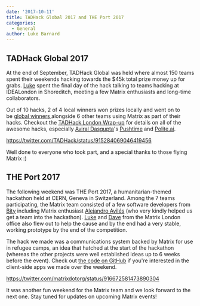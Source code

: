 ```yaml
---
date: '2017-10-11'
title: TADHack Global 2017 and THE Port 2017
categories:
  - General
author: Luke Barnard
---
```


<h2>TADHack Global 2017</h2>
At the end of September, TADHack Global was held where almost 150 teams spent their weekends hacking towards the $45k total prize money up for grabs. <a href="https://matrix.to/#/@lb:ldbco.de">Luke</a> spent the final day of the hack talking to teams hacking at IDEALondon in Shoreditch, meeting a few Matrix enthusiasts and long-time collaborators.

Out of 10 hacks, 2 of 4 local winners won prizes locally and went on to be <a href="http://blog.tadhack.com/2017/10/02/tadhack-global-2017-winners/">global winners </a>alongside 6 other teams using Matrix as part of their hacks. Checkout the <a href="http://blog.tadhack.com/2017/10/03/tadhack-london-2017/">TADHack London Wrap-up</a> for details on all of the awesome hacks, especially <a href="https://github.com/aviraldg">Aviral Dasgupta</a>'s <a href="https://www.youtube.com/watch?v=lOmhgSNS_6E&amp;feature=youtu.be">Pushtime</a> and <a href="https://youtu.be/qOYdDyRlDNE" target="_blank">Polite.ai</a>.

https://twitter.com/TADHack/status/915284069046419456

Well done to everyone who took part, and a special thanks to those flying Matrix :)
<h2>THE Port 2017</h2>
The following weekend was THE Port 2017, a humanitarian-themed hackathon held at CERN, Geneva in Switzerland. Among the 7 teams participating, the Matrix team consisted of a few software developers from <a href="https://bity.com">Bity</a> including Matrix enthusiast <a href="https://github.com/OmeGak">Alejandro Avilés</a> (who very kindly helped us get a team into the hackathon). <a href="https://matrix.to/#/@lb:ldbco.de">Luke</a> and <a href="https://matrix.to/#/@dbkr:matrix.org">Dave</a> from the Matrix London office also flew out to help the cause and by the end had a very stable, working prototype by the end of the competition.

The hack we made was a communications system backed by Matrix for use in refugee camps, an idea that hatched at the start of the hackathon (whereas the other projects were well established ideas up to 6 weeks before the event). Check out <a href="https://github.com/theport2017-matrix">the code on GitHub</a> if you're interested in the client-side apps we made over the weekend.

https://twitter.com/matrixdotorg/status/916672581473890304

It was another fun weekend for the Matrix team and we look forward to the next one. Stay tuned for updates on upcoming Matrix events!